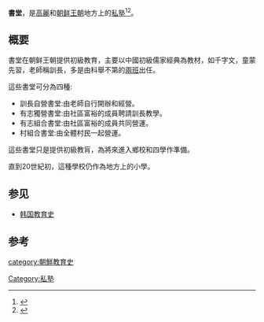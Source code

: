 {{Infobox Korean name
|img=Danwon-Seodang.jpg
|caption=金弘道所画的18世纪朝鲜书堂
|hangul=서당
|hanja=書堂
|rr=Seodang
|mr=Sŏdang
}}
'''書堂'''，是[[高麗|高麗]]和[[朝鲜王朝|朝鲜王朝]]地方上的[[私塾|私塾]]<ref name="高麗儒學思想史 1992 p. ">{{cite book | title=高麗儒學思想史 | publisher=東大圖書股份有限公司 | series=世界思想文化史叢書 | year=1992 | isbn=978-957-19-0332-3 | url=https://books.google.com.hk/books?id=mwVhAAAAIAAJ | language=zh | access-date=2021-09-01 | page=282-283 | archive-date=2021-09-01 | archive-url=https://web.archive.org/web/20210901061423/https://books.google.com.hk/books?id=mwVhAAAAIAAJ | dead-url=no }}</ref><ref name="孔学知识词典 2008 p. ">{{cite book | title=孔学知识词典 | publisher=商务印书馆国际有限公司 | year=2008 | isbn=978-7-80103-550-9 | url=https://books.google.com.hk/books?id=B5NJAQAAIAAJ | language=zh | access-date=2021-09-01 | page=255 | archive-date=2021-09-01 | archive-url=https://web.archive.org/web/20210901063015/https://books.google.com.hk/books?id=B5NJAQAAIAAJ | dead-url=no }}</ref>。

==概要==
書堂在朝鲜王朝提供初級教育，主要以中國初級儒家經典為教材，如千字文，童蒙先習，老師稱訓長，多是由科舉不第的[[兩班|兩班]]出任。

這些書堂可分為四種:
*訓長自營書堂:由老師自行開辦和經營。
*有志獨營書堂:由社區富裕的成員聘請訓長教學。
*有志組合書堂:由社區富裕的成員共同營運。
*村組合書堂:由全體村民一起營運。

這些書堂只是提供初級教肓，為將來進入鄉校和四學作準備。

直到20世紀初，這種學校仍作為地方上的小學。

==参见==
*[[韩国教育史|韩国教育史]]

==参考==
{{reflist}}
[[category:朝鮮教育史|category:朝鮮教育史]]
[[Category:私塾|Category:私塾]]
